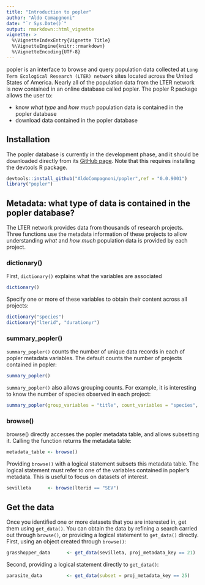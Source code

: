 ```yaml
---
title: "Introduction to popler"
author: "Aldo Comapgnoni"
date: "`r Sys.Date()`"
output: rmarkdown::html_vignette
vignette: >
  %\VignetteIndexEntry{Vignette Title}
  %\VignetteEngine{knitr::rmarkdown}
  %\VignetteEncoding{UTF-8}
---
```


popler is an interface to browse and query population data collected at `Long Term Ecological Research (LTER) network` sites located across the United States of America. Nearly 
all of the population data from the LTER network is now contained in an online database called popler. The popler R package allows the user to:

- know *what type* and *how much* population data is contained in the popler database
- download data contained in the popler database


## Installation

The popler database is currently in the development phase, and it should be downloaded directly from its [GitHub page](https://github.com/AldoCompagnoni/popler). Note that this requires installing the devtools R package.

```r
devtools::install_github("AldoCompagnoni/popler",ref = "0.0.9001")
library("popler")
```

## Metadata: what type of data is contained in the popler database?

The LTER network provides data from thousands of research projects. Three functions use the metadata information of these projects to allow understanding *what* and *how much* 
population data is provided by each project. 

### dictionary()

First, `dictionary()` explains what the variables are associated 

```r
dictionary()
```

Specify one or more of these variables to obtain their content across all projects:

```r
dictionary("species")
dictionary("lterid", "durationyr")
```

### summary_popler()

`summary_popler()` counts the number of unique data records in each of popler metadata variables. The default counts the number of projects contained in popler:

```r
summary_popler()
```

`summary_popler()` also allows grouping counts. For example, it is interesting to know the number of species observed in each project:

```r
summary_popler(group_variables = "title", count_variables = "species", trim = TRUE)
```

### browse()

browse() directly accesses the popler metadata table, and allows subsetting it. Calling the function returns the metadata table:

```r
metadata_table <- browse() 
```

Providing `browse()` with a logical statement subsets this metadata table. The logical statement must refer to one of the variables contained in popler's metadata. This is useful to focus on datasets of interest.

```r
sevilleta      <- browse(lterid == "SEV")
```

## Get the data

Once you identified one or more datasets that you are interested in, get them using `get_data()`. You can obtain the data by refining a search carried out through `browse()`, or providing a logical statement to `get_data()` directly. First, using an object created through `browse()`:

```r
grasshopper_data      <- get_data(sevilleta, proj_metadata_key == 21)
```

Second, providing a logical statement directly to `get_data()`:

```r
parasite_data         <- get_data(subset = proj_metadata_key == 25)
```
